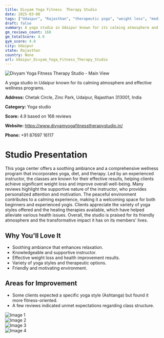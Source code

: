 ```yaml
---
title: Divyam Yoga Fitness  Therapy Studio
date: 2025-03-08
tags: ["Udaipur", "Rajasthan", "therapeutic yoga", "weight loss", "meditative yoga", "calming atmosphere", "wellness programs", "Udaipur"]  
draft: false
summary: A yoga studio in Udaipur known for its calming atmosphere and effective wellness programs.
gm_reviews_count: 168
gm_totalScore: 4.9
gym_score: 4.8
city: Udaipur
state: Rajasthan
country: None
url: Udaipur_Divyam_Yoga_Fitness_Therapy_Studio
---
```


<div className="aspect-[16/9] relative my-8">
  <img 
    src="https://lh5.googleusercontent.com/p/AF1QipOsdAapCefeHt-POjU-ZiUOxRvLzdsQXV_QSz1F=w1920-h1080-k-no"
    alt="Divyam Yoga Fitness  Therapy Studio - Main View"
    className="object-cover absolute inset-0 w-full h-full rounded-lg"
  />
</div>

A yoga studio in Udaipur known for its calming atmosphere and effective wellness programs.

**Address:** Chetak Circle, Zinc Park, Udaipur, Rajasthan 313001, India

**Category:** Yoga studio

**Score:** 4.9 based on 168 reviews

**Website:** https://www.divyamyogafitnesstherapystudio.in/

**Phone:** +91 87697 16117

# Studio Presentation

This yoga center offers a soothing ambiance and a comprehensive wellness program that incorporates yoga, diet, and therapy. Led by an experienced instructor, the classes are known for their effective results, helping clients achieve significant weight loss and improve overall well-being. Many reviews highlight the supportive nature of the instructor, who provides personalized attention and motivation. The peaceful environment contributes to a calming experience, making it a welcoming space for both beginners and experienced yogis. Clients appreciate the variety of yoga styles offered and the healing therapies available, which have helped alleviate various health issues. Overall, the studio is praised for its friendly atmosphere and the transformative impact it has on its members' lives.



## Why You'll Love It

- Soothing ambiance that enhances relaxation.
- Knowledgeable and supportive instructor.
- Effective weight loss and health improvement results.
- Variety of yoga styles and therapeutic options.
- Friendly and motivating environment.

## Areas for Improvement

- Some clients expected a specific yoga style (Ashtanga) but found it more fitness-oriented.
- A few reviews indicated unmet expectations regarding class structure.

<div className="grid grid-cols-1 xl:grid-cols-2 gap-4 my-8">
<div className="aspect-[4/3] relative"><img src="https://lh3.googleusercontent.com/p/AF1QipOmPtrdBu7ZdaBDoqY_Bi9hkf6iinGCAic_mkOP=w1920-h1080-k-no" alt="Image 1" className="object-cover absolute inset-0 w-full h-full rounded-lg" /></div>
<div className="aspect-[4/3] relative"><img src="https://lh5.googleusercontent.com/p/AF1QipORe5CfYo5YLlACCa9ds5RQZeCsVqnV7S2LrWod=w1920-h1080-k-no" alt="Image 2" className="object-cover absolute inset-0 w-full h-full rounded-lg" /></div>
<div className="aspect-[4/3] relative"><img src="https://lh5.googleusercontent.com/p/AF1QipPC4Duleh6sxz4ATTVcAeac2h8qPMwFT-sG4UwR=w1920-h1080-k-no" alt="Image 3" className="object-cover absolute inset-0 w-full h-full rounded-lg" /></div>
<div className="aspect-[4/3] relative"><img src="https://lh5.googleusercontent.com/p/AF1QipPhSoTbD_tGg1Myq9uNyctqsC1A_Tk20P9x5lTv=w1920-h1080-k-no" alt="Image 4" className="object-cover absolute inset-0 w-full h-full rounded-lg" /></div>
</div>